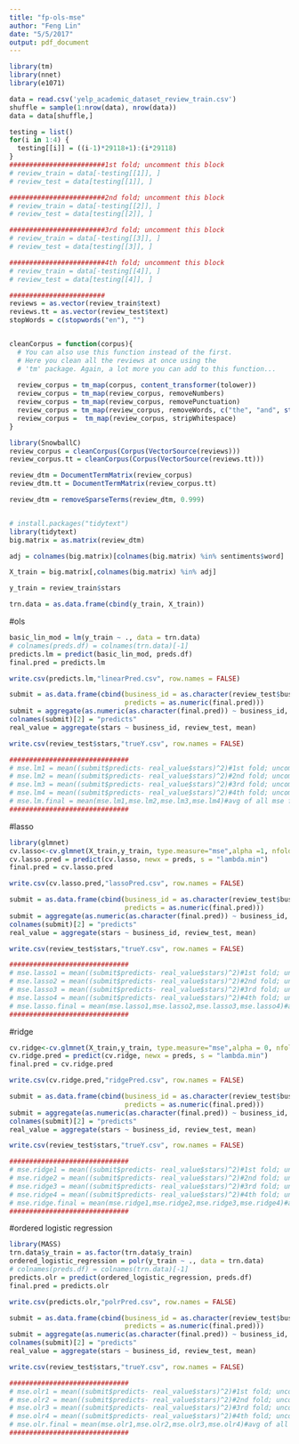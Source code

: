 ```yaml
---
title: "fp-ols-mse"
author: "Feng Lin"
date: "5/5/2017"
output: pdf_document
---
```


```r
library(tm)
library(nnet)
library(e1071)

data = read.csv('yelp_academic_dataset_review_train.csv')
shuffle = sample(1:nrow(data), nrow(data))
data = data[shuffle,]

testing = list()
for(i in 1:4) {
  testing[[i]] = ((i-1)*29118+1):(i*29118)
}
########################1st fold; uncomment this block
# review_train = data[-testing[[1]], ]
# review_test = data[testing[[1]], ]

########################2nd fold; uncomment this block
# review_train = data[-testing[[2]], ]
# review_test = data[testing[[2]], ]

########################3rd fold; uncomment this block
# review_train = data[-testing[[3]], ]
# review_test = data[testing[[3]], ]

########################4th fold; uncomment this block
# review_train = data[-testing[[4]], ]
# review_test = data[testing[[4]], ]

########################
reviews = as.vector(review_train$text)
reviews.tt = as.vector(review_test$text)
stopWords = c(stopwords("en"), "") 


cleanCorpus = function(corpus){
  # You can also use this function instead of the first. 
  # Here you clean all the reviews at once using the 
  # 'tm' package. Again, a lot more you can add to this function...
  
  review_corpus = tm_map(corpus, content_transformer(tolower))
  review_corpus = tm_map(review_corpus, removeNumbers)
  review_corpus = tm_map(review_corpus, removePunctuation)
  review_corpus = tm_map(review_corpus, removeWords, c("the", "and", stopwords("english")))
  review_corpus =  tm_map(review_corpus, stripWhitespace)
}

library(SnowballC)
review_corpus = cleanCorpus(Corpus(VectorSource(reviews)))
review_corpus.tt = cleanCorpus(Corpus(VectorSource(reviews.tt)))

review_dtm = DocumentTermMatrix(review_corpus)
review_dtm.tt = DocumentTermMatrix(review_corpus.tt)

review_dtm = removeSparseTerms(review_dtm, 0.999)


# install.packages("tidytext")
library(tidytext)
big.matrix = as.matrix(review_dtm)

adj = colnames(big.matrix)[colnames(big.matrix) %in% sentiments$word]

X_train = big.matrix[,colnames(big.matrix) %in% adj]

y_train = review_train$stars

trn.data = as.data.frame(cbind(y_train, X_train))

```



#ols
```r
basic_lin_mod = lm(y_train ~ ., data = trn.data)
# colnames(preds.df) = colnames(trn.data)[-1]
predicts.lm = predict(basic_lin_mod, preds.df)
final.pred = predicts.lm

write.csv(predicts.lm,"linearPred.csv", row.names = FALSE)

submit = as.data.frame(cbind(business_id = as.character(review_test$business_id),
                             predicts = as.numeric(final.pred)))
submit = aggregate(as.numeric(as.character(final.pred)) ~ business_id, submit, mean)
colnames(submit)[2] = "predicts"
real_value = aggregate(stars ~ business_id, review_test, mean)

write.csv(review_test$stars,"trueY.csv", row.names = FALSE)

##############################
# mse.lm1 = mean((submit$predicts- real_value$stars)^2)#1st fold; uncomment this line
# mse.lm2 = mean((submit$predicts- real_value$stars)^2)#2nd fold; uncomment this line
# mse.lm3 = mean((submit$predicts- real_value$stars)^2)#3rd fold; uncomment this line
# mse.lm4 = mean((submit$predicts- real_value$stars)^2)#4th fold; uncomment this line
# mse.lm.final = mean(mse.lm1,mse.lm2,mse.lm3,mse.lm4)#avg of all mse from 4 folds 
##############################
```


#lasso
```r
library(glmnet)
cv.lasso<-cv.glmnet(X_train,y_train, type.measure="mse",alpha =1, nfolds = 5)
cv.lasso.pred = predict(cv.lasso, newx = preds, s = "lambda.min")
final.pred = cv.lasso.pred

write.csv(cv.lasso.pred,"lassoPred.csv", row.names = FALSE)

submit = as.data.frame(cbind(business_id = as.character(review_test$business_id),
                             predicts = as.numeric(final.pred)))
submit = aggregate(as.numeric(as.character(final.pred)) ~ business_id, submit, mean)
colnames(submit)[2] = "predicts"
real_value = aggregate(stars ~ business_id, review_test, mean)

write.csv(review_test$stars,"trueY.csv", row.names = FALSE)

##############################
# mse.lasso1 = mean((submit$predicts- real_value$stars)^2)#1st fold; uncomment this line
# mse.lasso2 = mean((submit$predicts- real_value$stars)^2)#2nd fold; uncomment this line
# mse.lasso3 = mean((submit$predicts- real_value$stars)^2)#3rd fold; uncomment this line
# mse.lasso4 = mean((submit$predicts- real_value$stars)^2)#4th fold; uncomment this line
# mse.lasso.final = mean(mse.lasso1,mse.lasso2,mse.lasso3,mse.lasso4)#avg of all mse from 4 folds 
##############################
```

#ridge
```r
cv.ridge<-cv.glmnet(X_train,y_train, type.measure="mse",alpha = 0, nfolds = 5)
cv.ridge.pred = predict(cv.ridge, newx = preds, s = "lambda.min")
final.pred = cv.ridge.pred

write.csv(cv.ridge.pred,"ridgePred.csv", row.names = FALSE)

submit = as.data.frame(cbind(business_id = as.character(review_test$business_id),
                             predicts = as.numeric(final.pred)))
submit = aggregate(as.numeric(as.character(final.pred)) ~ business_id, submit, mean)
colnames(submit)[2] = "predicts"
real_value = aggregate(stars ~ business_id, review_test, mean)

write.csv(review_test$stars,"trueY.csv", row.names = FALSE)

##############################
# mse.ridge1 = mean((submit$predicts- real_value$stars)^2)#1st fold; uncomment this line
# mse.ridge2 = mean((submit$predicts- real_value$stars)^2)#2nd fold; uncomment this line
# mse.ridge3 = mean((submit$predicts- real_value$stars)^2)#3rd fold; uncomment this line
# mse.ridge4 = mean((submit$predicts- real_value$stars)^2)#4th fold; uncomment this line
# mse.ridge.final = mean(mse.ridge1,mse.ridge2,mse.ridge3,mse.ridge4)#avg of all mse from 4 folds 
##############################
```

#ordered logistic regression
```r
library(MASS)
trn.data$y_train = as.factor(trn.data$y_train)
ordered_logistic_regression = polr(y_train ~ ., data = trn.data)
# colnames(preds.df) = colnames(trn.data)[-1]
predicts.olr = predict(ordered_logistic_regression, preds.df)
final.pred = predicts.olr

write.csv(predicts.olr,"polrPred.csv", row.names = FALSE)

submit = as.data.frame(cbind(business_id = as.character(review_test$business_id),
                             predicts = as.numeric(final.pred)))
submit = aggregate(as.numeric(as.character(final.pred)) ~ business_id, submit, mean)
colnames(submit)[2] = "predicts"
real_value = aggregate(stars ~ business_id, review_test, mean)

write.csv(review_test$stars,"trueY.csv", row.names = FALSE)

##############################
# mse.olr1 = mean((submit$predicts- real_value$stars)^2)#1st fold; uncomment this line
# mse.olr2 = mean((submit$predicts- real_value$stars)^2)#2nd fold; uncomment this line
# mse.olr3 = mean((submit$predicts- real_value$stars)^2)#3rd fold; uncomment this line
# mse.olr4 = mean((submit$predicts- real_value$stars)^2)#4th fold; uncomment this line
# mse.olr.final = mean(mse.olr1,mse.olr2,mse.olr3,mse.olr4)#avg of all mse from 4 folds 
##############################

```






